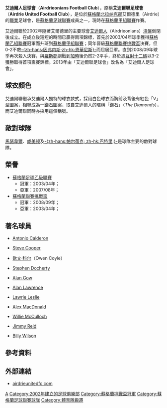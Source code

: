 {{noteTA
|G1=足球
|T=zh-hans:艾尔德里人足球俱乐部;zh-hant:艾爾德里人足球俱樂部;zh-hk:艾迪爾人足球會;
|1=zh-hans:艾尔德里;zh-hant:艾爾德里;zh-hk:艾迪爾;
|2=zh-hans:欧文·科尔;zh-hk:奧雲·高利;zh-tw:歐文·科爾;
}}
{{for|1878−2002年球隊|艾迪爾人足球會 (1878年)}}
{{Infobox football club
| clubname    =  艾迪爾人<br />''Airdrieonians''
| image       =[[File:Airdrieonians_FC_logo.png|200px]]
| fullname    = 艾迪爾人足球會<br />Airdrieonians Football Club
| nickname    = The Diamonds
| founded     = 2002年''（名為艾迪爾聯）''
| ground      = [[埃爾德里|埃爾德里]][[Excelsior_Stadium|Excelsior Stadium]]
| capacity    = 10,101<ref name="capacity">{{cite web |url=http://spfl.co.uk/clubs/airdrieonians/ |title=Airdrieonians Football Club|publisher=Scottish Professional Football League |accessdate=11 November 2013}}</ref>
| chairman    = 馬丁·弗格森<br />（{{lang|en|Martin Ferguson}}）
| manager     = 伊恩·莫瑞<br />（{{lang|en|Ian Murray}}）
| league      =  [[蘇格蘭足球乙級聯賽|蘇格蘭甲級聯賽]] 
| season      =  2019–20
| position    = 第 3 位

<!-- 主場球衣 -->
| pattern_la1 = _airdrie2021h
| pattern_b1  = _airdrie2021h
| pattern_ra1 = _airdrie2021h
| pattern_sh1 = _whitesides
| pattern_so1 = _alahly1819h
| leftarm1    = FFFFFF
| body1       = FF0000
| rightarm1   = FFFFFF
| shorts1     = D5111B
| socks1      = D5111B
<!-- 客场球衣 -->
| pattern_la2 = 
| pattern_b2  = 
| pattern_ra2 = 
| pattern_sh2 = 
| pattern_so2 = 
| leftarm2    = 
| body2       = 
| rightarm2   = 
| shorts2     = 
| socks2      = 

| website     = http://www.airdriefc.com}}{{dead link|date=2018年1月 |bot=InternetArchiveBot |fix-attempted=yes
}}

'''艾迪爾人足球會'''（'''Airdrieonians Football Club'''），原稱'''艾迪爾聯足球會'''（'''Airdrie United Football Club'''），是位於[[蘇格蘭|蘇格蘭]][[北拉纳克郡|北拉纳克郡]]艾爾德里（Airdrie）的[[職業|職業]]足球會，是[[蘇格蘭足球聯賽|蘇格蘭足球聯賽]]成員之一，現時在[[蘇格蘭足球甲組聯賽|蘇格蘭甲組聯賽]]作賽。

艾迪爾聯於2002年隨著艾爾德里的主要球會[[艾迪爾人足球會_(1878)|艾迪爾人]]（Airdrieonians）[[清盤|清盤]]倒閉後成立。在成立後短短的時間已贏得兩項錦標，首先於2003/04年球季獲得[[蘇格蘭足球乙級聯賽|蘇格蘭乙組聯賽]]冠軍而升班到[[蘇格蘭足球甲組聯賽|蘇格蘭甲組聯賽]]；同年晉級[[蘇格蘭聯賽挑戰盃|蘇格蘭聯賽挑戰盃]]決賽，但0-2不敵[[因弗内斯足球俱乐部|-{zh-hans:因弗内斯;zh-hk:恩華尼斯}-]]而屈居亞軍。直到2008/09年球季再次殺入決賽，與[[罗斯郡足球俱乐部|羅斯郡]]劇戰到[[加時賽|加時]]後仍然2-2平手，終於憑[[互射十二碼|互射十二碼]]以3-2獲勝取得首項盃賽錦標。2013年由「艾迪爾聯足球會」改名為「艾迪爾人足球會」。

==球衣顏色==
艾迪爾聯繼承艾迪爾人獨特的球衣款式，採用白色球衣而胸前及背後有紅色「V」型圖案，相聯成為一[[鑽石|鑽石]]圖案，取自艾迪爾人的暱稱「鑽石」（''The Diamonds''），而艾迪爾聯同時亦採用這個稱號。

==敵對球隊==
[[马瑟韦尔足球俱乐部|馬瑟韋爾]]、[[咸美顿学院足球俱乐部|咸美顿]]及[[帕尔蒂克足球俱乐部|-{zh-hans:帕尔蒂克; zh-hk:巴特里;}-]]是球隊主要的敵對球隊。

==榮譽==
*[[蘇格蘭足球乙級聯賽|蘇格蘭足球乙級聯賽]]
**冠軍：2003/04年；
**亞軍：2007/08年；
*[[蘇格蘭聯賽挑戰盃|蘇格蘭聯賽挑戰盃]]
**冠軍：2008/09年；
**亞軍：2003/04年；

==著名球員==
*{{flagicon|ESP}} [[Antonio_Calderon|Antonio Calderon]]
*{{flagicon|ENG}} [[Steve_Cooper|Steve Cooper]]
*{{flagicon|IRL}} [[欧文·科尔|欧文·科尔]]（Owen Coyle）
*{{flagicon|SCO}} [[Stephen_Docherty|Stephen Docherty]]
*{{flagicon|SCO}} [[Alan_Gow_(footballer)|Alan Gow]]
*{{flagicon|SCO}} [[Alan_Lawrence|Alan Lawrence]]
*{{flagicon|SCO}} [[Lawrie_Leslie|Lawrie Leslie]]
*{{flagicon|SCO}} [[Alex_MacDonald|Alex MacDonald]]
*{{flagicon|SCO}} [[Willie_McCulloch|Willie McCulloch]]
*{{flagicon|SCO}} [[Jimmy_Reid|Jimmy Reid]]
*{{flagicon|SCO}} [[Billy_Wilson|Billy Wilson]]

==參考資料==
{{reflist}}

==外部連結==
* [http://www.airdrieunitedfc.com airdrieunitedfc.com]

[[Category:蘇格蘭足球俱樂部|A]]
[[Category:2002年建立的足球俱樂部|Category:2002年建立的足球俱樂部]]
[[Category:蘇格蘭挑戰盃冠軍|Category:蘇格蘭挑戰盃冠軍]]
[[Category:蘇格蘭足球聯賽球隊|Category:蘇格蘭足球聯賽球隊]]
[[Category:體育隊搬遷|Category:體育隊搬遷]]
